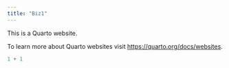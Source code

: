 ```yaml
---
title: "Biz1"
---
```


This is a Quarto website.

To learn more about Quarto websites visit <https://quarto.org/docs/websites>.

```r
1 + 1
```
